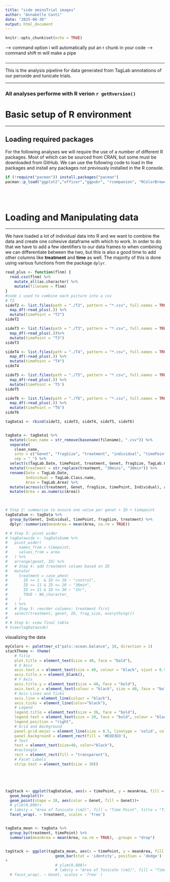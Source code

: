 ```yaml
---
title: "side aminoTrial images"
author: "Annabelle Conti"
date: "2025-08-30"
output: html_document
---
```


```r
knitr::opts_chunk$set(echo = TRUE)
```


--> command option i will automatically put an r chunk in your code 
--> command shift m will make a pipe 

###
***
This is the analysis pipeline for data generated from TagLab annotations of our peroxide and tunicate trials. 


***
### All analyses performe with R verion `r getRversion()`
# Basic setup of R environment
***
## Loading required packages

For the following analyses we will require the use of a number of different R packages. Most of which can be sourced from CRAN, but some must be downloaded from GitHub. We can use the following code to load in the packages and install any packages not previously installed in the R console.  

```r
if (!require("pacman")) install.packages("pacman")
pacman::p_load("ggplot2","officer","ggpubr", "rcompanion", "RColorBrewer", "patchwork", "magrittr","reshape2", "stringr", "plyr", "dplyr", "flextable", "tidyr", "tibble", "vegan", "paletteer", "purrr")
```

<br><br> 

# Loading and Manipulating data
***

We have loaded a lot of individual data into R and we want to combine the data and create one cohesive dataframe with which to work. In order to do that we have to add a few identifiers to our data frames to when combining we can differentiate between the two, but this is also a good time to add other columns like **treatment** and **time** as well. The majority of this is done using various functions from the package `dplyr`. 
```r
read_plus <- function(flnm) {
  read.csv(flnm) %>%
    mutate_all(as.character) %>%
    mutate(filename = flnm)
}
#code i used to combine each picture into a csv 
# T2
sideT2 <- list.files(path = "./T2", pattern = "*.csv", full.names = TRUE) %>%
  map_df(~read_plus(.)) %>%
  mutate(timePoint = "T2")
sideT2

sideT3 <- list.files(path = "./T3", pattern = "*.csv", full.names = TRUE) %>%
  map_df(~read_plus(.))%>%
  mutate(timePoint = "T3")
sideT3

sideT4 <- list.files(path = "./T4", pattern = "*.csv", full.names = TRUE) %>%
  map_df(~read_plus(.)) %>% 
  mutate(timePoint = "T4")
sideT4

sideT5 <- list.files(path = "./T5", pattern = "*.csv", full.names = TRUE) %>%
  map_df(~read_plus(.)) %>% 
  mutate(timePoint = 'T5')
sideT5

sideT6 <- list.files(path = "./T6", pattern = "*.csv", full.names = TRUE) %>%
  map_df(~read_plus(.)) %>% 
  mutate(timePoint = "T6")
sideT6

tagData1 <- rbind(sideT2, sideT3, sideT4, sideT5, sideT6)


tagData <- tagData1 %>%
  mutate(clean_name = str_remove(basename(filename), ".csv")) %>%
  separate(
    clean_name,
    into = c("Genet", "fragSize", "treatment", "individual", "timePoint"),
    sep = "_") %>% 
  select(c(TagLab.Date, timePoint, treatment, Genet, fragSize, TagLab.Class.name, TagLab.Area)) %>% 
  mutate(treatment = str_replace(treatment, "30mins", "30min")) %>% 
  rename(Date = TagLab.Date, 
         Individual = TagLab.Class.name, 
         Area = TagLab.Area) %>% 
  mutate(across(c(treatment, Genet, fragSize, timePoint, Individual), as.factor)) %>% 
  mutate(Area = as.numeric(Area))

         


```


```r

# Step 2: summarize to ensure one value per genet + ID + timepoint
tagDataSum <- tagData %>%
  group_by(Genet, Individual, timePoint, fragSize, treatment) %>%
  dplyr::summarize(meanArea = mean(Area, na.rm = TRUE))

# # Step 3: pivot wider
# tagDatawide <- tagDataSumm %>%
#   pivot_wider(
#     names_from = timepoint,
#     values_from = area
#   ) %>%
#   arrange(genet, ID) %>%
#   # Step 4: add treatment column based on ID
#   mutate(
#     treatment = case_when(
#       ID >= 1  & ID <= 10 ~ "control",
#       ID >= 11 & ID <= 20 ~ "30min",
#       ID >= 21 & ID <= 30 ~ "1hr",
#       TRUE ~ NA_character_
#     )
#   ) %>%
#   # Step 5: reorder columns: treatment first
#   select(treatment, genet, ID, frag_size, everything())
# 
# # Step 6: view final table
# View(tagDatawide)

```


visualizing the data

```r

myColors <- paletteer_c("pals::ocean.balance", 18, direction = 1)
stackTheme <- theme(
    # Title
    plot.title = element_text(size = 40, face = "bold"), 
    # X Axis
    axis.text.x = element_text(size = 40, colour = "black", vjust = 0.5, hjust = 0.5, face= "bold"), 
    axis.title.x = element_blank(),
    # Y Axis
    axis.title.y = element_text(size = 40, face = "bold"), 
    axis.text.y = element_text(colour = "black", size = 40, face = "bold"),
    # Axis Lines and Ticks
    axis.line = element_line(colour = "black"), 
    axis.ticks = element_line(color="black"), 
    # Legend
    legend.title = element_text(size = 36, face = "bold"), 
    legend.text = element_text(size = 20, face = "bold", colour = "black"), 
    legend.position = "right",
    # Grid and Background
    panel.grid.major = element_line(size = 0.5, linetype = 'solid', colour = "black"),
    panel.background = element_rect(fill = '#D3D3D3'), 
    # Text
    text = element_text(size=40, color="black"), 
    #rectangle
    rect = element_rect(fill = "transparent"),
    # Facet Labels
    strip.text = element_text(size = 30))





tagStack <- ggplot(tagDataSum, aes(x = timePoint, y = meanArea, fill = timePoint))+
  geom_boxplot()+
  geom_point(shape = 20, aes(color = Genet, fill = Genet))+
  # ylim(0,800)+
  # labs(y = "Area of Tunicate (cm2)", fill = "Time Point", title = "Tissue Area of Invasive Tunicate")+stackTheme
  facet_wrap(. ~ treatment, scales = 'free')


tagData_mean <- tagData %>%
  group_by(treatment, timePoint) %>%
  summarise(meanArea = mean(Area, na.rm = TRUE), .groups = "drop")


tagStack <- ggplot(tagData_mean, aes(x = timePoint, y = meanArea, fill = treatment))+
                      geom_bar(stat = 'identity', position = 'dodge')
+
                      # ylim(0,800)+
                      # labs(y = "Area of Tunicate (cm2)", fill = "Time Point", title = "Tissue Area of Invasive Tunicate")+stackTheme
  # facet_wrap(. ~ Genet, scales = 'free' )



```





